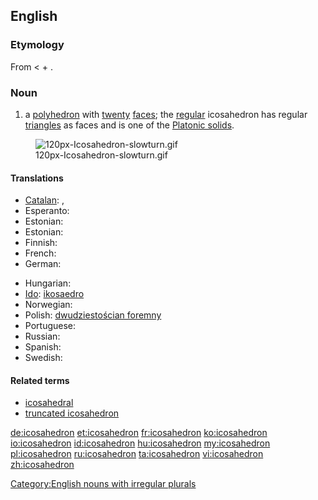 {{wikipedia}}
==English==

===Etymology===
From {{etyl|grc|en}} {{term|εἰκοσάεδρον|lang=grc}} < {{term|εἴκοσι||twenty|lang=grc}} + {{term|ἕδρα||face of a geometrical solid|tr=hedra|lang=grc|sc=polytonic}}.

===Noun===
{{en-noun| icosahedr|a | pl2=icosahedrons}}

# {{geometry}} a [[polyhedron]] with [[twenty]] [[face]]s; the [[regular]] icosahedron has regular [[triangle]]s as faces and is one of the [[Platonic solid]]s.
[[Image:120px-Icosahedron-slowturn.gif]]

====Translations====
{{trans-top|a polyhedron}}
* [[Catalan]]: {{t|ca|icosaedre|m}}, {{t|ca|icosàedre|m}}
* Esperanto: {{t|eo|dudekedro}}
* Estonian: {{t|et|ikosaeeder}}
* Estonian: {{t|et|kakskümmendtahukas}}
* Finnish: {{t-|fi|ikosaedri}}
* French: {{t+|fr|icosaèdre|m}}
* German: {{t+|de|Ikosaeder|m|n}}
{{trans-mid}}
* Hungarian: {{t+|hu|ikozaéder}}
* [[Ido]]: [[ikosaedro]]
* Norwegian: {{t-|no|ikosaeder|n}}
* Polish: [[dwudziestościan foremny]] {{m}}
* Portuguese: {{t+|pt|icosaedro|m}}
* Russian: {{t|ru|икосаэдр|m|tr=ikosáedr}}
* Spanish: {{t+|es|icosaedro|m}}
* Swedish: {{t+|sv|ikosaeder|c}}
{{trans-bottom}}

====Related terms====
* [[icosahedral]]
* [[truncated icosahedron]]

[[Category:English nouns with irregular plurals]]

[[de:icosahedron]]
[[et:icosahedron]]
[[fr:icosahedron]]
[[ko:icosahedron]]
[[io:icosahedron]]
[[id:icosahedron]]
[[hu:icosahedron]]
[[my:icosahedron]]
[[pl:icosahedron]]
[[ru:icosahedron]]
[[ta:icosahedron]]
[[vi:icosahedron]]
[[zh:icosahedron]]